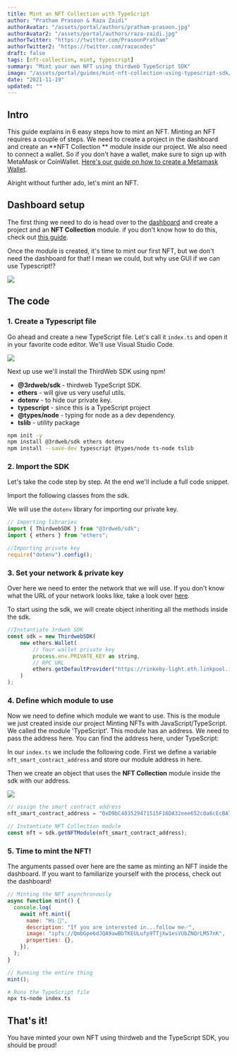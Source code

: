 ```yaml
---
title: Mint an NFT Collection with TypeScript 
author: "Pratham Prasoon & Raza Zaidi"
authorAvatar: "/assets/portal/authors/pratham-prasoon.jpg"
authorAvatar2: "/assets/portal/authors/raza-zaidi.jpg"
authorTwitter: "https://twitter.com/PrasoonPratham"
authorTwitter2: "https://twitter.com/razacodes"
draft: false
tags: [nft-collection, mint, typescript]
summary: "Mint your own NFT using thirdweb TypeScript SDK"
image: "/assets/portal/guides/mint-nft-collection-using-typescript-sdk/thumbnail.png"
date: "2021-11-19"
updated: ""
---
```


## Intro

This guide explains in 6 easy steps how to mint an NFT. Minting an NFT requires a couple of steps. We need to create a project in the dashboard and create an **NFT Collection ** module inside our project. We also need to connect a wallet. So if you don't have a wallet, make sure to sign up with MetaMask or CoinWallet. [Here's our guide on how to create a Metamask Wallet](/portal/guides/create-a-metamask-wallet).

Alright without further ado, let's mint an NFT.

## Dashboard setup
The first thing we need to do is head over to the [dashboard](/dashboard) and create a project and an **NFT Collection** module. if you don't know how to do this, check out [this guide](/portal/learn/introduction).

Once the module is created, it's time to mint our first NFT, but we don't need the dashboard for that! I mean we could, but why use GUI if we can use Typescript!?

![](/assets/portal/guides/mint-nft-collection-using-typescript-sdk/Untitled%2017.png)

## The code

### 1. Create a Typescript file

Go ahead and create a new TypeScript file. Let's call it `index.ts` and open it in your favorite code editor. We'll use Visual Studio Code.

![](/assets/portal/guides/mint-nft-collection-using-typescript-sdk/Untitled%2018.png)

Next up use we'll install the ThirdWeb SDK using npm!

- **@3rdweb/sdk** - thirdweb TypeScript SDK.
- **ethers** - will give us very useful utils.
- **dotenv** - to hide our private key.
- **typescript** - since this is a TypeScript project
- **@types/node** - typing for node as a dev dependency.
- **tslib** - utility package

```bash
npm init -y
npm install @3rdweb/sdk ethers dotenv
npm install --save-dev typescript @types/node ts-node tslib
```

### 2. Import the SDK

Let's take the code step by step. At the end we'll include a full code snippet.

Import the following classes from the sdk.

We will use the `dotenv` library for importing our private key.

```jsx
// Importing libraries
import { ThirdwebSDK } from "@3rdweb/sdk";
import { ethers } from "ethers";

//Importing private key
require("dotenv").config();
```

### 3. Set your network & private key

Over here we need to enter the network that we will use. If you don't know what the URL of your network looks like, take a look over [here](https://chainlist.org/).

To start using the sdk, we will create object inheriting all the methods inside the sdk.

```jsx
//Instantiate 3rdweb SDK
const sdk = new ThirdwebSDK(
    new ethers.Wallet(
        // Your wallet private key
        process.env.PRIVATE_KEY as string,
        // RPC URL
        ethers.getDefaultProvider("https://rinkeby-light.eth.linkpool.io/")
    )
);
```

### 4. Define which module to use

Now we need to define which module we want to use. This is the module we just created inside our project Minting NFTs with JavaScript/TypeScript. We called the module 'TypeScript'. This module has an address. We need to pass the address here. You can find the address here, under TypeScript:

In our `index.ts` we include the following code. First we define a variable `nft_smart_contract_address` and store our module address in here.

Then we create an object that uses the **NFT Collection** module inside the sdk with our address.

![](/assets/portal/guides/mint-nft-collection-using-typescript-sdk/Untitled%2019.png)

```jsx
// assign the smart contract address
nft_smart_contract_address = "0xD9bC403529471515F16DA32eee652c0a6cEcBA78";

// Instantiate NFT Collection module
const nft = sdk.getNFTModule(nft_smart_contract_address);
```

### 5. Time to mint the NFT!

The arguments passed over here are the same as minting an NFT inside the dashboard. If you want to familiarize yourself with the process, check out the dashboard!

```jsx
// Minting the NFT asynchronously
async function mint() {
  console.log(
    await nft.mint({
      name: "Hi 👋",
      description: "If you are interested in...follow me✅",
      image: "ipfs://QmbGpe6dJQA9awBbTKEULufp9TTjXw1esVUbZNQrLM57nK",
      properties: {},
    }),
  );
}

// Running the entire thing
mint();
```

```bash
# Runs the TypeScript file
npx ts-node index.ts
```

## That's it!

You have minted your own NFT using thirdweb and the TypeScript SDK, you should be proud!

